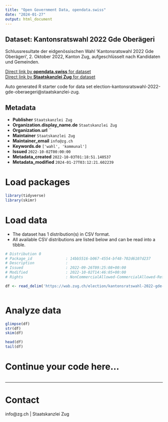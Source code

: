 ```yaml
---
title: "Open Government Data, opendata.swiss"
date: "2024-01-27"
output: html_document
---
```


## Dataset: Kantonsratswahl 2022 Gde Oberägeri

Schlussresultate der eidgenössischen Wahl 'Kantonsratswahl 2022 Gde Oberägeri', 2. Oktober 2022, Kanton Zug, aufgeschlüsselt nach Kandidaten und Gemeinden.

[Direct link by **opendata.swiss** for dataset](https://opendata.swiss/de/dataset/kantonsratswahl-2022-gde-oberageri)<br>
[Direct link by **Staatskanzlei Zug** for dataset](https://wab.zug.ch/election/kantonsratswahl-2022-gde-oberaegeri/data)

Auto generated R starter code for data set election-kantonsratswahl-2022-gde-oberaegeri@staatskanzlei-zug.

## Metadata

- **Publisher** `Staatskanzlei Zug`
- **Organization.display_name.de** `Staatskanzlei Zug`
- **Organization.url** ``
- **Maintainer** `Staatskanzlei Zug`
- **Maintainer_email** `info@zg.ch`
- **Keywords.de** `['wahl', 'kommunal']`
- **Issued** `2022-10-02T00:00:00`
- **Metadata_created** `2022-10-03T01:18:51.140537`
- **Metadata_modified** `2024-01-27T03:12:21.602239`


# Load packages

```r

library(tidyverse)
library(skimr)

```

# Load data

-   The dataset has 1 distribution(s) in CSV format.
-   All available CSV distributions are listed below and can be read into a tibble.

```r

# Distribution 0
# Package_id               : 14bb5516-b067-4554-bf48-702d6107d237
# Description              : 
# Issued                   : 2022-09-26T09:25:08+00:00
# Modified                 : 2022-10-02T14:46:05+00:00
# Rights                   : NonCommercialAllowed-CommercialAllowed-ReferenceRequired

df <- read_delim('https://wab.zug.ch/election/kantonsratswahl-2022-gde-oberaegeri/data-csv')



```

# Analyze data

```r

glimpse(df)
str(df)
skim(df)

head(df)
tail(df)

```

# Continue your code here...

```r

```

------------------------------------------------------------------------

# Contact

info@zg.ch | Staatskanzlei Zug
